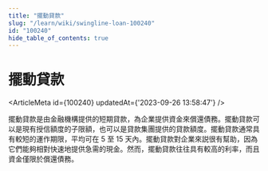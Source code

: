 ```yaml
---
title: "擺動貸款"
slug: "/learn/wiki/swingline-loan-100240"
id: "100240"
hide_table_of_contents: true
---
```



# 擺動貸款

<ArticleMeta id={100240} updatedAt={'2023-09-26 13:58:47'} />
<div className='border-solid border-b border-t-0 my-4 border-[var(--ifm-color-gray-300)]' />

擺動貸款是由金融機構提供的短期貸款，為企業提供資金來償還債務。擺動貸款可以是現有授信額度的子限額，也可以是貸款集團提供的貸款額度。擺動貸款通常具有較短的運作期限，平均可在 5 至 15 天內。擺動貸款對企業來説很有幫助，因為它們能夠相對快速地提供急需的現金。然而，擺動貸款往往具有較高的利率，而且資金僅限於償還債務。
